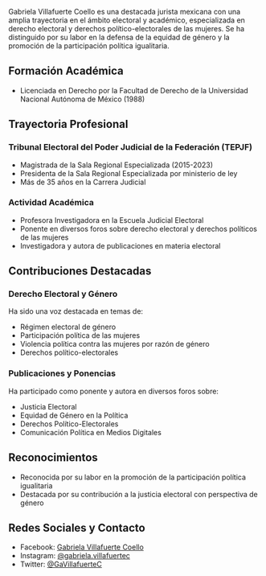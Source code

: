 Gabriela Villafuerte Coello es una destacada jurista mexicana con una amplia trayectoria en el ámbito electoral y académico, especializada en derecho electoral y derechos político-electorales de las mujeres. Se ha distinguido por su labor en la defensa de la equidad de género y la promoción de la participación política igualitaria.

## Formación Académica

- Licenciada en Derecho por la Facultad de Derecho de la Universidad Nacional Autónoma de México (1988)

## Trayectoria Profesional

### Tribunal Electoral del Poder Judicial de la Federación (TEPJF)

- Magistrada de la Sala Regional Especializada (2015-2023)
- Presidenta de la Sala Regional Especializada por ministerio de ley
- Más de 35 años en la Carrera Judicial

### Actividad Académica

- Profesora Investigadora en la Escuela Judicial Electoral
- Ponente en diversos foros sobre derecho electoral y derechos políticos de las mujeres
- Investigadora y autora de publicaciones en materia electoral

## Contribuciones Destacadas

### Derecho Electoral y Género

Ha sido una voz destacada en temas de:

- Régimen electoral de género
- Participación política de las mujeres
- Violencia política contra las mujeres por razón de género
- Derechos político-electorales

### Publicaciones y Ponencias

Ha participado como ponente y autora en diversos foros sobre:

- Justicia Electoral
- Equidad de Género en la Política
- Derechos Político-Electorales
- Comunicación Política en Medios Digitales

## Reconocimientos

- Reconocida por su labor en la promoción de la participación política igualitaria
- Destacada por su contribución a la justicia electoral con perspectiva de género

## Redes Sociales y Contacto

- Facebook: [Gabriela Villafuerte Coello][facebook]
- Instagram: [@gabriela.villafuertec][instagram]
- Twitter: [@GaVillafuerteC][twitter]

[facebook]: https://www.facebook.com/GabrielaVillafuerteCoello
[instagram]: https://www.instagram.com/gabriela.villafuertec
[twitter]: https://twitter.com/GaVillafuerteC
